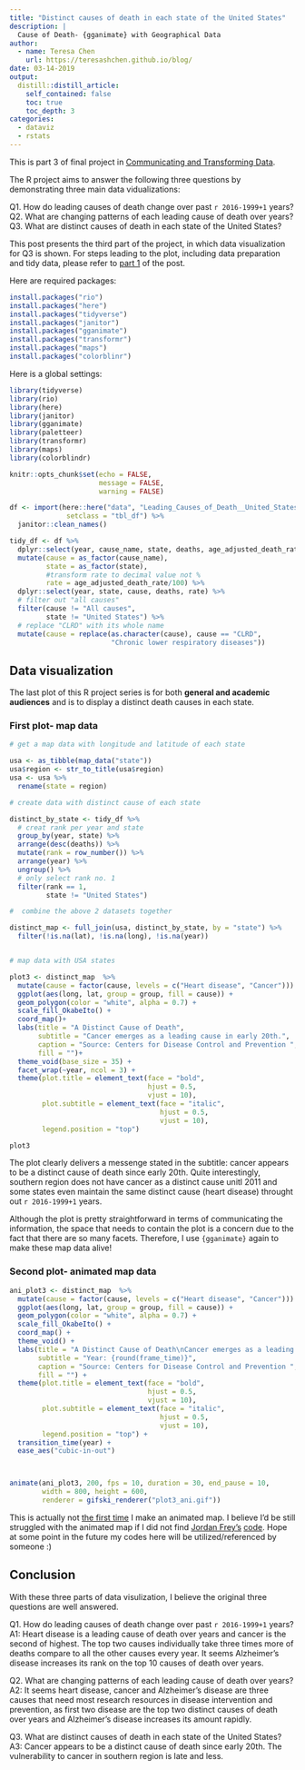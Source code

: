 ```yaml
---
title: "Distinct causes of death in each state of the United States"
description: |
  Cause of Death- {gganimate} with Geographical Data
author:
  - name: Teresa Chen
    url: https://teresashchen.github.io/blog/
date: 03-14-2019
output:
  distill::distill_article:
    self_contained: false
    toc: true
    toc_depth: 3     
categories:
  - dataviz
  - rstats
---
```


This is part 3 of final project in [Communicating and Transforming Data](https://uo-datasci-specialization.github.io/c2-communicate_transform_data/).  

The R project aims to answer the following three questions by demonstrating three main data vidualizations:  

Q1. How do leading causes of death change over past `r 2016-1999+1` years?  
Q2. What are changing patterns of each leading cause of death over years?  
Q3. What are distinct causes of death in each state of the United States?  

This post presents the third part of the project, in which data visualization for Q3 is shown. For steps leading to the plot, including data preparation and tidy data, please refer to [part 1](https://teresashchen.github.io/blog/posts/2019-03-08-cause-of-death-gganimate-with-a-bar-graph/) of the post.  

Here are required packages:

```r

install.packages("rio")
install.packages("here")
install.packages("tidyverse")
install.packages("janitor")
install.packages("gganimate")
install.packages("transformr")
install.packages("maps")
install.packages("colorblinr")

```

Here is a global settings:  

```r

library(tidyverse)
library(rio)
library(here)
library(janitor)
library(gganimate)
library(paletteer)
library(transformr)
library(maps)
library(colorblindr)

knitr::opts_chunk$set(echo = FALSE,                      
                      message = FALSE,
                      warning = FALSE)
```

```r

df <- import(here::here("data", "Leading_Causes_of_Death__United_States.csv"),
              setclass = "tbl_df") %>% 
  janitor::clean_names()

tidy_df <- df %>% 
  dplyr::select(year, cause_name, state, deaths, age_adjusted_death_rate) %>%   
  mutate(cause = as_factor(cause_name),
         state = as_factor(state),
         #transform rate to decimal value not %
         rate = age_adjusted_death_rate/100) %>% 
  dplyr::select(year, state, cause, deaths, rate) %>%
  # filter out "all causes"
  filter(cause != "All causes",
         state != "United States") %>%
  # replace "CLRD" with its whole name
  mutate(cause = replace(as.character(cause), cause == "CLRD", 
                         "Chronic lower respiratory diseases"))
```

## Data visualization

The last plot of this R project series is for both **general and academic audiences** and is to display a distinct death causes in each state.  

### First plot- map data

```r

# get a map data with longitude and latitude of each state 

usa <- as_tibble(map_data("state"))
usa$region <- str_to_title(usa$region)
usa <- usa %>%
  rename(state = region)

# create data with distinct cause of each state

distinct_by_state <- tidy_df %>% 
  # creat rank per year and state
  group_by(year, state) %>% 
  arrange(desc(deaths)) %>% 
  mutate(rank = row_number()) %>% 
  arrange(year) %>% 
  ungroup() %>% 
  # only select rank no. 1
  filter(rank == 1,
         state != "United States")

#  combine the above 2 datasets together

distinct_map <- full_join(usa, distinct_by_state, by = "state") %>% 
  filter(!is.na(lat), !is.na(long), !is.na(year))


# map data with USA states

plot3 <- distinct_map  %>% 
  mutate(cause = factor(cause, levels = c("Heart disease", "Cancer"))) %>% 
  ggplot(aes(long, lat, group = group, fill = cause)) +
  geom_polygon(color = "white", alpha = 0.7) +
  scale_fill_OkabeIto() +
  coord_map()+
  labs(title = "A Distinct Cause of Death",
       subtitle = "Cancer emerges as a leading cause in early 20th.",
       caption = "Source: Centers for Disease Control and Prevention ",
       fill = "")+
  theme_void(base_size = 35) +
  facet_wrap(~year, ncol = 3) +
  theme(plot.title = element_text(face = "bold",
                                  hjust = 0.5,
                                  vjust = 10),
        plot.subtitle = element_text(face = "italic",
                                     hjust = 0.5,
                                     vjust = 10),
        legend.position = "top")

plot3

```

The plot clearly delivers a messenge stated in the subtitle: cancer appears to be a distinct cause of death since early 20th. Quite interestingly, southern region does not have cancer as a distinct cause unitl 2011 and some states even maintain the same distinct cause (heart disease) throught out `r 2016-1999+1` years.    

Although the plot is pretty straightforward in terms of communicating the information, the space that needs to contain the plot is a concern due to the fact that there are so many facets. Therefore, I use `{gganimate}` again to make these map data alive!  

### Second plot- **animated** map data

```r

ani_plot3 <- distinct_map  %>% 
  mutate(cause = factor(cause, levels = c("Heart disease", "Cancer"))) %>% 
  ggplot(aes(long, lat, group = group, fill = cause)) +
  geom_polygon(color = "white", alpha = 0.7) +
  scale_fill_OkabeIto() +
  coord_map() +
  theme_void() +
  labs(title = "A Distinct Cause of Death\nCancer emerges as a leading cause in early 20th.",
       subtitle = "Year: {round(frame_time)}",
       caption = "Source: Centers for Disease Control and Prevention ",
       fill = "") +
  theme(plot.title = element_text(face = "bold",
                                  hjust = 0.5,
                                  vjust = 10),
        plot.subtitle = element_text(face = "italic",
                                     hjust = 0.5,
                                     vjust = 10),
        legend.position = "top") +
  transition_time(year) +
  ease_aes("cubic-in-out")



animate(ani_plot3, 200, fps = 10, duration = 30, end_pause = 10,
        width = 800, height = 600, 
        renderer = gifski_renderer("plot3_ani.gif"))

```


This is actually not [the first time](https://twitter.com/ptteresachen/status/1094702611205222402) I make an animated map. I believe I'd be still struggled with the animated map if I did not find [Jordan Frey's](https://twitter.com/FreyGeospatial) [code](https://github.com/jmfrey/TidyTuesday_feb0519/blob/master/R/munge.R). Hope at some point in the future my codes here will be utilized/referenced by someone :)

## Conclusion  

With these three parts of data visulization, I believe the original three questions are well answered.  

Q1. How do leading causes of death change over past `r 2016-1999+1` years?  
A1: Heart disease is a leading cause of death over years and cancer is the second of highest. The top two causes individually take three times more of deaths compare to all the other causes every year. It seems Alzheimer’s disease increases its rank on the top 10 causes of death over years.  

Q2. What are changing patterns of each leading cause of death over years?  
A2: It seems heart disease, cancer and Alzheimer’s disease are three causes that need most research resources in disease intervention and prevention, as first two disease are the top two distinct causes of death over years and Alzheimer’s disease increases its amount rapidly.  

Q3. What are distinct causes of death in each state of the United States?  
A3: Cancer appears to be a distinct cause of death since early 20th. The vulnerability to cancer in southern region is late and less.  

